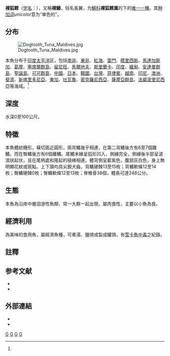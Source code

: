 {{Speciesbox 
| taxon = Gymnosarda unicolor 
| status = NE
| status_system = IUCN3.1
| image = Gyuni u0.gif
| authority = Ruppell, 1836<ref name='id8220'>{{cite web| url =http://www.bioinfo.cn/db05/BjdwSpecies.php?action=view&id=8220| title =裸狐鲣| work =中国动物物种编目数据库| publisher =中国科学院微生物研究所| author =中国科学院动物研究所| accessdate =2009-04-16| deadurl =yes| archiveurl =https://web.archive.org/web/20160305073055/http://www.bioinfo.cn/db05/BjdwSpecies.php?action=view&id=8220| archivedate =2016-03-05| df =}}</ref>
| synonyms = *''Pelamys nuda''<br /><small>Günther, 1860</small>
*''Gymnosarda nuda''<br /><small>Günther, 1860</small>
*''Scomber vau''<br /><small>Curtiss, 1938</small>
*''Thynnus unicolor''<br /><small>Rüppell, 1836</small>
}}

'''裸狐鲣'''（[[学名|学名]]：{{lang|la|''Gymnosarda unicolor''}}），又稱'''裸鰆'''，俗名長翼，为[[鯖科|鯖科]]'''裸狐鲣属'''的下的[[单种属|唯一一種]]。其[[种加词|种加词]]''unicolor''意为“单色的”。

==分布==
[[File:Dogtooth_Tuna_Maldives.jpg|thumb]]

本魚分布于[[印度|印度]][[太平洋|太平洋]]区，包括[[南非|南非]]、[[東非|東非]]、[[紅海|紅海]]、[[葉門|葉門]]、[[模里西斯|模里西斯]]、[[馬達加斯加|馬達加斯加]]、[[葛摩|葛摩]]、[[塞席爾群島|塞席爾群島]]、[[留尼旺|留尼旺]]、[[馬爾地夫|馬爾地夫]]、[[斯里蘭卡|斯里蘭卡]]、[[印度|印度]]、[[緬甸|緬甸]]、[[安達曼群島|安達曼群島]]、[[聖誕島|聖誕島]]、[[可可群島|可可群島]]、[[中國|中國]]、[[日本|日本]]、[[韓國|韓國]]、[[台灣|台灣]]、[[菲律賓|菲律賓]]、[[越南|越南]]、[[印尼|印尼]]、[[澳洲|澳洲]]、[[斐濟|斐濟]]、[[新喀里多尼亞|新喀里多尼亞]]、[[東加|東加]]、[[吐瓦魯|吐瓦魯]]、[[密克羅尼西亞|密克羅尼西亞]]、[[薩摩亞群島|薩摩亞群島]]、[[法屬波里尼西亞|法屬波里尼西亞]]等海域。<ref name='id8220'/>

==深度==
水深0至100公尺。

==特徵==
本魚體紡錘形，橫切面近圓形，兩背鰭幾乎相連，在第二背鰭後方有6至7個離鰭，而在臀鰭後方有6個離鰭。尾鰭末緣呈弧形凹入，側線完全，側線後半部呈波浪狀起伏，且在尾柄處和隆起的稜嵴相連。體背側呈藍紫色，腹部灰白色，身上無明顯花紋或斑點。上下頷均具尖銳犬齒，背鰭硬棘13至15枚；背鰭軟條12至14枚；臀鰭硬棘0枚；臀鰭軟條12至13枚；脊椎骨38個，體長可達248公分。

==生態==
本魚為沿岸中層洄游性魚類，常一大群一起出現，屬肉食性，主要以小魚為食。

==經濟利用==
為美味的食用魚，屬經濟魚種，可煮湯、鹽燒或製成罐頭，有[[雪卡魚中毒|雪卡魚中毒]]之紀錄。

==註釋==
{{reflist}}

== 参考文献 ==
{{refbegin}}
*{{FishBase_species|genus=Gymnosarda|species=unicolor|year=2011|month=12}}
* {{TaiBNET| zh=裸鰆 | id=382488 | binomial=Gymnosarda unicolor | authority=Rüppell, 1836 | var= | accessdate=2013-01-24}}
{{refend}}

==外部連結==
{{Commons category|Gymnosarda unicolor}}
* {{ITIS |id=172469 |taxon=Gymnosarda unicolor |accessdate=18 April 2006}}
* {{sealifephotos|219712}}

{{Tuna|state=autocollapse}}
{{Taxonbar|from=Q1307292}}

[[Category:食用鱼|G]]
[[Category:有毒魚類|G]]
[[Category:鲭科|G]]
[[Category:1836年描述的魚類|G]]